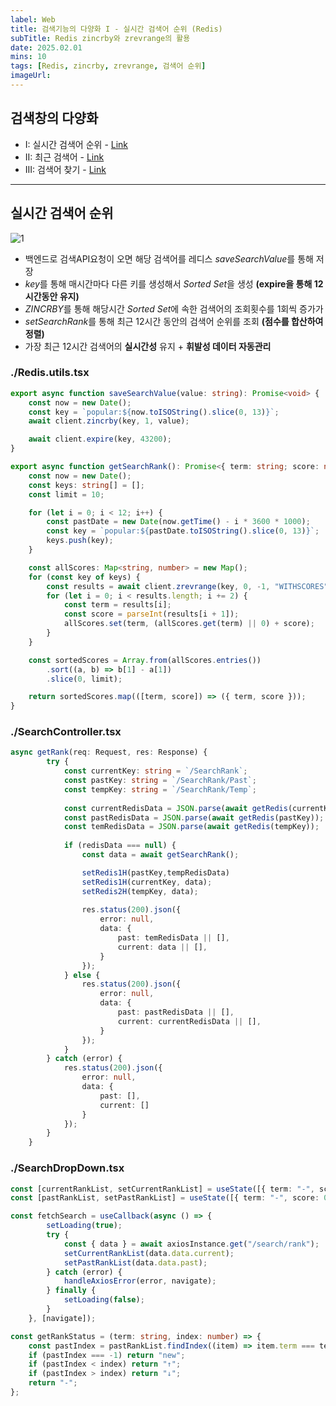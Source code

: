 ```yaml
---
label: Web
title: 검색기능의 다양화 I - 실시간 검색어 순위 (Redis)
subTitle: Redis zincrby와 zrevrange의 활용
date: 2025.02.01
mins: 10
tags: [Redis, zincrby, zrevrange, 검색어 순위]
imageUrl:
---
```


## 검색창의 다양화

- I: 실시간 검색어 순위 - [Link](https://weaall.github.io//deep/deep-search-function1) 
- II: 최근 검색어 - [Link](https://weaall.github.io//deep/deep-search-function2) 
- III: 검색어 찾기 - [Link](https://weaall.github.io//deep/deep-search-function3) 

---

## 실시간 검색어 순위

![1](/posts/deep/search-function1/map.png "실시간 검색어 순위 구조")

- 백엔드로 검색API요청이 오면 해당 검색어를 레디스 *saveSearchValue*를 통해 저장
- *key*를 통해 매시간마다 다른 키를 생성해서 *Sorted Set*을 생성 **(expire을 통해 12시간동안 유지)**
- *ZINCRBY*를 통해 해당시간 *Sorted Set*에 속한 검색어의 조회횟수를 1회씩 증가가
- *setSearchRank*를 통해 최근 12시간 동안의 검색어 순위를 조회 **(점수를 합산하여 정렬)**
- 가장 최근 12시간 검색어의 **실시간성** 유지 + **휘발성 데이터 자동관리**


### ./Redis.utils.tsx

```typescript
export async function saveSearchValue(value: string): Promise<void> {
    const now = new Date();
    const key = `popular:${now.toISOString().slice(0, 13)}`;
    await client.zincrby(key, 1, value);

    await client.expire(key, 43200);
}

export async function getSearchRank(): Promise<{ term: string; score: number }[]> {
    const now = new Date();
    const keys: string[] = [];
    const limit = 10;

    for (let i = 0; i < 12; i++) {
        const pastDate = new Date(now.getTime() - i * 3600 * 1000);
        const key = `popular:${pastDate.toISOString().slice(0, 13)}`;
        keys.push(key);
    }

    const allScores: Map<string, number> = new Map();
    for (const key of keys) {
        const results = await client.zrevrange(key, 0, -1, "WITHSCORES");
        for (let i = 0; i < results.length; i += 2) {
            const term = results[i];
            const score = parseInt(results[i + 1]);
            allScores.set(term, (allScores.get(term) || 0) + score);
        }
    }

    const sortedScores = Array.from(allScores.entries())
        .sort((a, b) => b[1] - a[1])
        .slice(0, limit);

    return sortedScores.map(([term, score]) => ({ term, score }));
}
```

### ./SearchController.tsx
```typescript
async getRank(req: Request, res: Response) {
        try {
            const currentKey: string = `/SearchRank`;
            const pastKey: string = `/SearchRank/Past`;
            const tempKey: string = `/SearchRank/Temp`;
    
            const currentRedisData = JSON.parse(await getRedis(currentKey));
            const pastRedisData = JSON.parse(await getRedis(pastKey));
            const temRedisData = JSON.parse(await getRedis(tempKey));
    
            if (redisData === null) {
                const data = await getSearchRank();

                setRedis1H(pastKey,tempRedisData)
                setRedis1H(currentKey, data);
                setRedis2H(tempKey, data);
    
                res.status(200).json({
                    error: null,
                    data: {
                        past: temRedisData || [],
                        current: data || [],
                    }
                });
            } else {
                res.status(200).json({
                    error: null,
                    data: {
                        past: pastRedisData || [],
                        current: currentRedisData || [],
                    }
                });
            }
        } catch (error) {
            res.status(200).json({
                error: null,
                data: {
                    past: [],
                    current: []
                }
            });
        }
    }
```

### ./SearchDropDown.tsx
```typescript
const [currentRankList, setCurrentRankList] = useState([{ term: "-", score: 0 }]);
const [pastRankList, setPastRankList] = useState([{ term: "-", score: 0 }]);

const fetchSearch = useCallback(async () => {
        setLoading(true);
        try {
            const { data } = await axiosInstance.get("/search/rank");
            setCurrentRankList(data.data.current);
            setPastRankList(data.data.past);
        } catch (error) {
            handleAxiosError(error, navigate);
        } finally {
            setLoading(false);
        }
    }, [navigate]);

const getRankStatus = (term: string, index: number) => {
    const pastIndex = pastRankList.findIndex((item) => item.term === term);
    if (pastIndex === -1) return "new";
    if (pastIndex < index) return "↑";
    if (pastIndex > index) return "↓";
    return "-";
};
```
